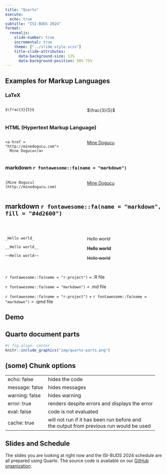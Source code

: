 ```yaml
---
title: "Quarto"
execute:
  echo: true
subtitle: "ISI-BUDS 2024"
format: 
  revealjs:
    slide-number: true
    incremental: true
    theme: ["../slide-style.scss"]
    title-slide-attributes: 
      data-background-size: 12%
      data-background-position: 50% 75%
---
```


## Examples for Markup Languages


### LaTeX

:::: {.columns}

::: {.column width="50%"}

```
$\frac{3}{5}$
```

:::


::: {.column width="50%"}

$\frac{3}{5}$
:::

:::



### HTML (Hypertext Markup Language)




:::: {.columns}

::: {.column width="50%"}


```
<a href = "http://minedogucu.com">
  Mine Dogucu</a>
```

:::


::: {.column width="50%"}
<a href = "http://minedogucu.com">Mine Dogucu</a>

:::

:::

### markdown `r fontawesome::fa(name = "markdown")`

:::: {.columns}

::: {.column width="50%"}



```
[Mine Dogucu](http://minedogucu.com)
```
:::

::: {.column width="50%"}

[Mine Dogucu](http://minedogucu.com)


:::

:::

## markdown `r fontawesome::fa(name = "markdown", fill = "#4d2600")`


<br>


:::: {.columns}

::: {.column width="40%"}


```
_Hello world_ 

__Hello world__

~~Hello world~~ 
```
:::



::: {.column width="40%"}

_Hello world_ 

__Hello world__

~~Hello world~~ 

:::

::::

##

:::{.font100}

`r fontawesome::fa(name = "r-project")` = .R file

:::

:::{.font100}
`r fontawesome::fa(name = "markdown")` = .md file
:::


:::{.font100}
`r fontawesome::fa(name = "r-project")` + `r fontawesome::fa(name = "markdown")` = .qmd file
:::


## Demo



## Quarto document parts

```r
#| fig.align: center
knitr::include_graphics("img/quarto-parts.png")
```



## (some) Chunk options


<table align = "center">

<tr>

<td>echo: false</td>
<td>hides the code</td>

</tr>

<tr>

<td>message: false</td>
<td>hides messages</td>

</tr>

<tr>

<td>warning: false</td>
<td>hides warning</td>

</tr>

<tr>

<td>error: true</td>
<td>renders despite errors and displays the error</td>

</tr>

<tr>

<td>eval: false</td>
<td>code is not evaluated</td>

</tr>

<tr>

<td> cache: true </td>
<td>will not run if it has been run before and <br> the output from previous run would be used</td>

</tr>

</table>

 
## Slides and Schedule

The slides you are looking at right now and the ISI-BUDS 2024 schedule are all prepared using Quarto. 
The source code is available on our [GitHub organization](https://github.com/isi-buds/program2024).


